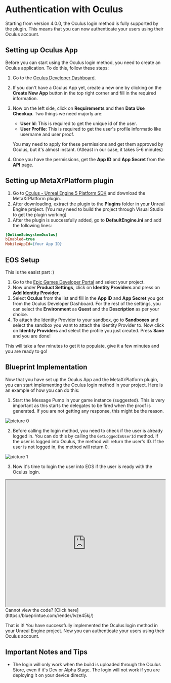 # Authentication with Oculus

Starting from version 4.0.0, the Oculus login method is fully supported by the plugin. This means that you can now authenticate your users using their Oculus account.

## Setting up Oculus App

Before you can start using the Oculus login method, you need to create an Oculus application. To do this, follow these steps:

1. Go to the [Oculus Developer Dashboard](https://developer.oculus.com/manage/).
2. If you don't have a Oculus App yet, create a new one by clicking on the **Create New App** button in the top right corner and fill in the required information.
3. Now on the left side, click on **Requirements** and then **Data Use Checkup**. Two things we need majorly are:
   - **User Id**: This is required to get the unique id of the user.
   - **User Profile**: This is required to get the user's profile informatio like username and user proof.
    
    You may need to apply for these permissions and get them approved by Oculus, but it's almost instant. (Atleast in our case, it takes 5-6 minutes)

4. Once you have the permissions, get the **App ID** and **App Secret** from the **API** page.

## Setting up MetaXrPlatform plugin

1. Go to [Oculus - Unreal Engine 5 Platform SDK](https://developer.oculus.com/downloads/package/unreal-5-platform-sdk-plugin/) and download the MetaXrPlatform plugin.
2. After downloading, extract the plugin to the **Plugins** folder in your Unreal Engine project. [You may need to build the project through Visual Studio to get the plugin working]
3. After the plugin is successfully added, go to **DefaultEngine.ini** and add the following lines:

```ini
[OnlineSubsystemOculus]
bEnabled=true
MobileAppId={Your App ID}
```

## EOS Setup

This is the easist part :) 

1. Go to the [Epic Games Developer Portal](https://dev.epicgames.com/portal/en-US/home) and select your project.
2. Now under **Product Settings**, click on **Identity Providers** and press on **Add Identity Provider**.
3. Select **Oculus** from the list and fill in the **App ID** and **App Secret** you got from the Oculus Developer Dashboard. For the rest of the settings, you can select the **Environment** as **Quest** and the **Description** as per your choice.
4. To attach the Identity Provider to your sandbox, go to **Sandboxes** and select the sandbox you want to attach the Identity Provider to. Now click on **Identity Providers** and select the profile you just created. Press **Save** and you are done!

This will take a few minutes to get it to populate, give it a few minutes and you are ready to go!

## Blueprint Implementation

Now that you have set up the Oculus App and the MetaXrPlatform plugin, you can start implementing the Oculus login method in your project. Here is an example of how you can do this:

1. Start the Message Pump in your game instance (suggested). This is very important as this starts the delegates to be fired when the proof is generated. If you are not getting any response, this might be the reason.

![picture 0](../../images/f672051f2dfc303cc545e1febea9bf90307699764a9a198fabe47dc85038ba26.png)  

2. Before calling the login method, you need to check if the user is already logged in. You can do this by calling the `GetLoggedInUserId` method. If the user is logged into Oculus, the method will return the user's ID. If the user is not logged in, the method will return 0.

![picture 1](../../images/af915ea86819e9d3056dbc25e48277b40c3a7833d292ab2a9288c4a6648c6d12.png)

3. Now it's time to login the user into EOS if the user is ready with the Oculus login. 

<iframe src="https://blueprintue.com/render/lvze45kj/" scrolling="no" allowfullscreen width="100%" height="400px"></iframe>
Cannot view the code? [Click here](https://blueprintue.com/render/lvze45kj/)

That is it! You have successfully implemented the Oculus login method in your Unreal Engine project. Now you can authenticate your users using their Oculus account.

## Important Notes and Tips

- The login will only work when the build is uploaded through the Oculus Store, even if it's Dev or Alpha Stage. The login will not work if you are deploying it on your device directly.